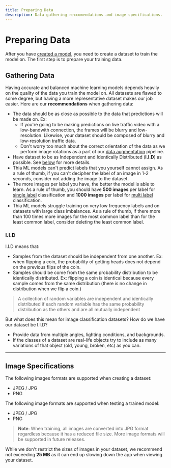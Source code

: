 ```yaml
---
title: Preparing Data
description: Data gathering reccomendations and image specifications.
---
```


# Preparing Data

After you have [created a model][5], you need to create a dataset to train the model on. The first step is to prepare your training data.

## Gathering Data

Having accurate and balanced machine learning models depends heavily on the quality of the data you train the model on.
All datasets are flawed to some degree, but having a more representative dataset makes our job easier.
Here are our **recommendations** when gathering data:

-   The data should be as close as possible to the data that predictions will be made on. Ex:
    -   If you're going to be making predictions on live traffic video with a low-bandwith connection, the frames will be blurry and low-resolution.
        Likewise, your dataset should be composed of blurry and low-resolution traffic data.
    -   Don't worry too much about the correct orientation of the data as we perform image rotations as a part of our [data augmentation][3] pipeline.
-   Have dataset to be as Independent and Identically Distributed (**I.I.D**) as possible. See [below][4] for more details.
-   Thia ML models can't predict labels that you yourself cannot assign. As a rule of thumb, if you can't decipher the label of an image in 1-2 seconds,
    consider not adding the image to the dataset.
-   The more images per label you have, the better the model is able to learn. As a rule of thumb, you should have **500 images** per label for
    [single label][1] classification and **1000 images** per label for [multi label][2] classification.
-   Thia ML models struggle training on very low frequency labels and on datasets with large class imbalances. As a rule of thumb, if there more than 100 times more
    images for the most common label than for the least common label, consider deleting the least common label.

### I.I.D

I.I.D means that:

-   Samples from the dataset should be independent from one another. Ex: when flipping a coin, the probability of getting heads
    does not depend on the previous flips of the coin.
-   Samples should be come from the same probability distribution to be identically distributed. Ex: flipping a coin is identical
    because every sample comes from the same distribution (there is no change in distribution when we flip a coin.)

> A collection of random variables are independent and identically distributed if each random variable has the same
> probability distribution as the others and are all mutually independent

But what does this mean for image classification datasets? How do we have our dataset be I.I.D?

-   Provide data from multiple angles, lighting conditions, and backgrounds.
-   If the classes of a dataset are real-life objects try to include as many variations of that object (old, young, broken, etc) as you can.

---

## Image Specifications

The following images formats are supported when creating a dataset:

-   JPEG / JPG
-   PNG

The following image formats are supported when testing a trained model:

-   JPEG / JPG
-   PNG

> **Note**: When training, all images are converted into JPG format regardless because it has a reduced file size.
> More image formats will be supported in future releases.

While we don't restrict the sizes of images in your dataset, we recommend not exceeding **25 MB** as it can end up
slowing down the app when viewing your dataset.

[1]: /docs/creating-a-model/image-classification#single-label 'Single Label Classification'
[2]: /docs/creating-a-model/image-classification#multi-label 'Multi Label Classification'
[3]: https://www.analyticsvidhya.com/blog/2021/03/image-augmentation-techniques-for-training-deep-learning-models/#:~:text=Image%20augmentation%20is%20a%20technique,training%20a%20deep%20learning%20model 'Data Augmentation Definition'
[4]: #iid 'Independent & Identically Distributed Details'
[5]: /docs/creating-a-model/image-classification 'Create a Model'
